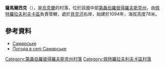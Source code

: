 {{coord|48|28|47|N|36|27|25|E|scale:30000_region:UA|display=title}}

'''薩馬爾西克'''（{{lang-uk|Самарське}}），是[[烏克蘭|烏克蘭]]的村落，位於該國中部[[第聶伯羅彼得羅夫斯克州|第聶伯羅彼得羅夫斯克州]]，由[[佩特羅拉夫利夫卡區|佩特羅拉夫利夫卡區]]負責管轄，處於[[貝克河|貝克河]]右岸，始建於1094年，海拔高度78米。

==參考資料==
*[http://gska2.rada.gov.ua/pls/z7502/A005?rdat1=06.12.2007&rf7571=6032 Самарське]{{dead link|date=2018年4月 |bot=InternetArchiveBot |fix-attempted=yes }}
* [http://weather.in.ua/ua/dnepropetrovskaja/23234 Погода в селі Самарське] {{Wayback|url=http://weather.in.ua/ua/dnepropetrovskaja/23234 |date=20201031153043 }}

{{DEFAULTSORT:Самарське}}
[[Category:第聶伯羅彼得羅夫斯克州村落|Category:第聶伯羅彼得羅夫斯克州村落]]
[[Category:佩特羅拉夫利夫卡區村落|Category:佩特羅拉夫利夫卡區村落]]


{{Dnipropetrovsk-geo-stub}}